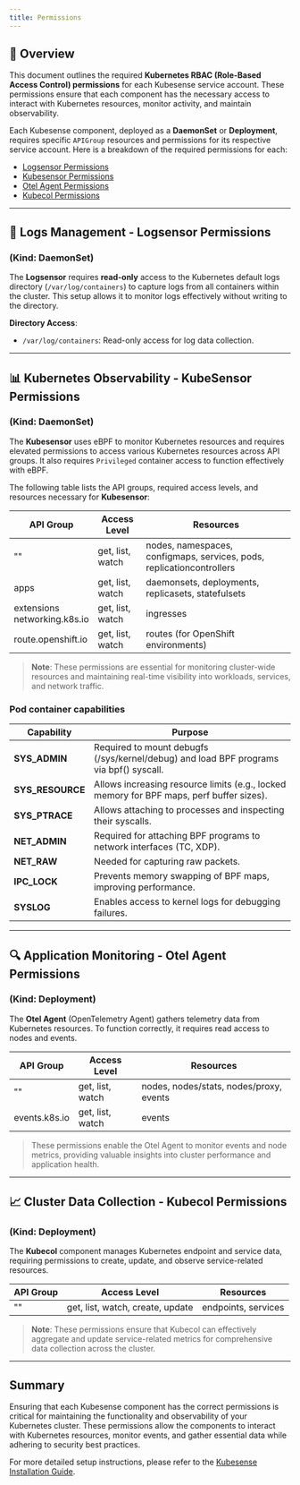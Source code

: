 ```yaml
---
title: Permissions
---
```


## 🔐 Overview

This document outlines the required **Kubernetes RBAC (Role-Based Access Control) permissions** for each Kubesense service account. These permissions ensure that each component has the necessary access to interact with Kubernetes resources, monitor activity, and maintain observability.

Each Kubesense component, deployed as a **DaemonSet** or **Deployment**, requires specific `APIGroup` resources and permissions for its respective service account. Here is a breakdown of the required permissions for each:

- [Logsensor Permissions](#logsensor-permissions)
- [Kubesensor Permissions](#kubesensor-permissions)
- [Otel Agent Permissions](#otel-agent-permissions)
- [Kubecol Permissions](#kubecol-permissions)

---

## 📄 Logs Management - Logsensor Permissions

### (Kind: **DaemonSet**)

The **Logsensor** requires **read-only** access to the Kubernetes default logs directory (`/var/log/containers`) to capture logs from all containers within the cluster. This setup allows it to monitor logs effectively without writing to the directory.

**Directory Access**:
- `/var/log/containers`: Read-only access for log data collection.

---

## 📊 Kubernetes Observability - KubeSensor Permissions

### (Kind: **DaemonSet**)

The **Kubesensor** uses eBPF to monitor Kubernetes resources and requires elevated permissions to access various Kubernetes resources across API groups. It also requires `Privileged` container access to function effectively with eBPF.

The following table lists the API groups, required access levels, and resources necessary for **Kubesensor**:

| **API Group**                            | **Access Level**             | **Resources**                                                                                              |
|------------------------------------------|------------------------------|-----------------------------------------------------------------------------------------------------------|
| ""                                       | get, list, watch             | nodes, namespaces, configmaps, services, pods, replicationcontrollers                                      |
| apps                                     | get, list, watch             | daemonsets, deployments, replicasets, statefulsets                                                        |
| extensions<br/>networking.k8s.io         | get, list, watch             | ingresses                                                                                                  |
| route.openshift.io                       | get, list, watch             | routes (for OpenShift environments)                                                                        |

> **Note**: These permissions are essential for monitoring cluster-wide resources and maintaining real-time visibility into workloads, services, and network traffic.

### Pod container capabilities
| Capability   | Purpose             |
|-------------|----------------------|
| **SYS_ADMIN**  | Required to mount debugfs (/sys/kernel/debug) and load BPF programs via bpf() syscall. |
| **SYS_RESOURCE** | Allows increasing resource limits (e.g., locked memory for BPF maps, perf buffer sizes). |
| **SYS_PTRACE** | Allows attaching to processes and inspecting their syscalls. |
| **NET_ADMIN** | Required for attaching BPF programs to network interfaces (TC, XDP). |
| **NET_RAW** | Needed for capturing raw packets. |
| **IPC_LOCK** | Prevents memory swapping of BPF maps, improving performance. |
| **SYSLOG** | Enables access to kernel logs for debugging failures. |

---

## 🔍 Application Monitoring - Otel Agent Permissions

### (Kind: **Deployment**)

The **Otel Agent** (OpenTelemetry Agent) gathers telemetry data from Kubernetes resources. To function correctly, it requires read access to nodes and events.

| **API Group**                            | **Access Level**             | **Resources**                                                                                             |
|------------------------------------------|------------------------------|-----------------------------------------------------------------------------------------------------------|
| ""                                       | get, list, watch             | nodes, nodes/stats, nodes/proxy, events                                                                   |
| events.k8s.io                            | get, list, watch             | events                                                                                                     |

> These permissions enable the Otel Agent to monitor events and node metrics, providing valuable insights into cluster performance and application health.

---

## 📈 Cluster Data Collection - Kubecol Permissions

### (Kind: **Deployment**)

The **Kubecol** component manages Kubernetes endpoint and service data, requiring permissions to create, update, and observe service-related resources.

| **API Group**                            | **Access Level**             | **Resources**                                                                                             |
|------------------------------------------|------------------------------|-----------------------------------------------------------------------------------------------------------|
| ""                                       | get, list, watch, create, update | endpoints, services                                                                                  |

> **Note**: These permissions ensure that Kubecol can effectively aggregate and update service-related metrics for comprehensive data collection across the cluster.

---

## Summary

Ensuring that each Kubesense component has the correct permissions is critical for maintaining the functionality and observability of your Kubernetes cluster. These permissions allow the components to interact with Kubernetes resources, monitor events, and gather essential data while adhering to security best practices.

For more detailed setup instructions, please refer to the [Kubesense Installation Guide](/installing-kubesense/).